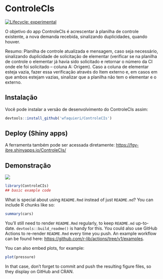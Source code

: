 

# ControleCIs

<!-- badges: start -->
[![Lifecycle: experimental](https://img.shields.io/badge/lifecycle-experimental-orange.svg)](https://lifecycle.r-lib.org/articles/stages.html#experimental)
<!-- badges: end -->

O objetivo do app ControleCIs é acrescentar à planilha de controle existente, a nova demanda recebida, sinalizando duplicidades, quando houver.

Resumo: Planilha de controle atualizada e mensagem, caso seja necessário, sinalizando duplicidade de solicitação de elementar (verificar se na planilha de controle o elementar já havia sido solicitado e retornar o número da CI onde ele foi solicitado – coluna A: Origem). Caso a coluna de elementar esteja vazia, fazer essa verificação através do Item externo e, em casos em que ambos estejam vazias, sinalizar que a planilha não tem o elementar e o externo.


## Instalação

Você pode instalar a versão de desenvolvimento do ControleCIs assim:

``` r
devtools::install_github('wfaquieri/ControleCIs')
```

## Deploy (Shiny apps)

A ferramenta também pode ser acessada diretamente: <https://fgv-ibre.shinyapps.io/ControleCIs/>


## Demonstração

![](demo.gif)

```r
library(ControleCIs)
## basic example code
```

What is special about using `README.Rmd` instead of just `README.md`? You can include R chunks like so:

```r
summary(cars)
```

You'll still need to render `README.Rmd` regularly, to keep `README.md` up-to-date. `devtools::build_readme()` is handy for this. You could also use GitHub Actions to re-render `README.Rmd` every time you push. An example workflow can be found here: <https://github.com/r-lib/actions/tree/v1/examples>.

You can also embed plots, for example:

```r
plot(pressure)
```

In that case, don't forget to commit and push the resulting figure files, so they display on GitHub and CRAN.
